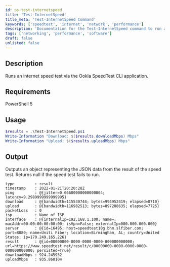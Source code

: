```yaml
---
id: ps-test-internetspeed
title: 'Test-InternetSpeed'
title_meta: 'Test-InternetSpeed Command'
keywords: ['speedtest', 'internet', 'network', 'performance']
description: 'Documentation for the Test-InternetSpeed command to run an internet speed test via the Ookla SpeedTest CLI application.'
tags: ['networking', 'performance', 'software']
draft: false
unlisted: false
---
```


## Description
Runs an internet speed test via the Ookla SpeedTest CLI application.

## Requirements
PowerShell 5

## Usage
```powershell
$results = .\Test-InternetSpeed.ps1
Write-Information "Download: $($results.downloadMbps) Mbps"
Write-Information "Upload: $($results.uploadMbps) Mbps"
```

## Output
Outputs an object representing the JSON data from the result of the speed test. Returns null if the speed test fails to run.
```
type         : result
timestamp    : 2022-01-21T20:20:28Z
ping         : @{jitter=0.66600000000000004; latency=9.2989999999999995}
download     : @{bandwidth=115530744; bytes=994952419; elapsed=8710}
upload       : @{bandwidth=116982513; bytes=897208635; elapsed=7725}
packetLoss   : 0
isp          : Name of ISP
interface    : @{internalIp=192.168.1.100; name=; macAddr=00:00:00:00:00:00; isVpn=False; externalIp=000.000.000.000}
server       : @{id=16495; host=speedtest10g.bhm.slfiber.com; port=8080; name=Uniti Fiber; location=Birmingham, AL; country=United States; ip=170.249.165.226}
result       : @{id=00000000-0000-0000-0000-000000000000; url=https://www.speedtest.net/result/c/00000000-0000-0000-0000-000000000000; persisted=True}
downloadMbps : 924.245952
uploadMbps   : 935.860104
```









